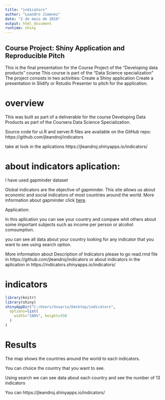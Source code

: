 ```yaml
---
title: "indicators"
author: "Leandro Jimenez"
date: "2 de maio de 2016"
output: html_document
runtime: shiny
---
```


## Course Project: Shiny Application and Reproducible Pitch

This is the final presentation for the Course Project of the "Developing data products" course
This course is part of the "Data Science specialization"
The project consists in two activities:
Create a Shiny application
Create a presentation in Slidify or Rstudio Presenter to pitch for the application.

# overview


This was built as part of a deliverable for the course Developing Data Products as part of the Coursera Data Science Specialization.

Source code for ui.R and server.R files are available on the GitHub repo: https://github.com/jleandroj/indicators

take at look in the aplications https://jleandroj.shinyapps.io/indicators/

# about indicators aplication: 

I have used gapminder dataset

Global indicators are the objective of gapminder. This site allows us about economic and social indicators of most countries around the world. More information about gapminder click [here](https://www.gapminder.org).

Application: 

In this aplication you can see your country and compare whit others about some important subjects such as income per person or alcohol comsumption.

you can see all data about your country looking for any indicator that you want to see using search option.

More information about Description of Indicators please to go read.rmd file in https://github.com/jleandroj/indicators or about indicators in the aplication in https://indicators.shinyapps.io/indicators/


# indicators

```r
library(knitr)
library(shiny)
shinyAppDir("C:/Users/Usuario/Desktop/indicators",
  options=list(
    width="100%", height=550
  )
)
```

# Results

The map shows the countries around the world to each indicators.

You can choice the country that you want to see.

Using search we can see data about each country and see the number of 13 indicators

You can https://jleandroj.shinyapps.io/indicators/
